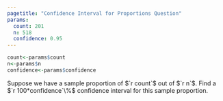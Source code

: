 ```yaml
---
pagetitle: "Confidence Interval for Proportions Question"
params:
  count: 201 
  n: 518
  confidence: 0.95
---
```


```r
count<-params$count
n<-params$n
confidence<-params$confidence
```

Suppose we have a sample proportion of $`r count`$ out of $`r n`$. Find a 
$`r 100*confidence`\%$ confidence interval for this sample proportion.

